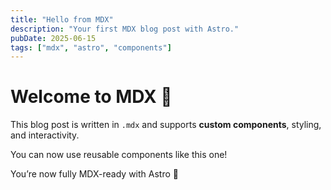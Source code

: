 ```yaml
---
title: "Hello from MDX"
description: "Your first MDX blog post with Astro."
pubDate: 2025-06-15
tags: ["mdx", "astro", "components"]
---
```


# Welcome to MDX 🧠

This blog post is written in `.mdx` and supports **custom components**, styling, and interactivity.

<Alert type="info">You can now use reusable components like this one!</Alert>

You’re now fully MDX-ready with Astro 💫
